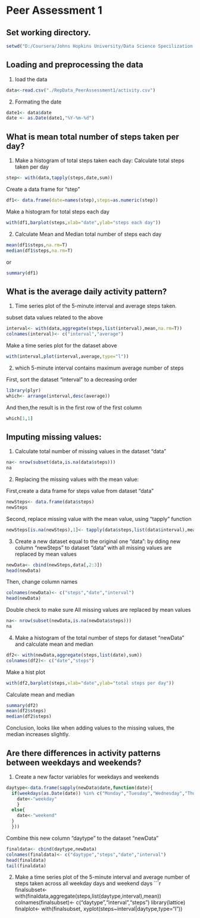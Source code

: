 Peer Assessment 1
===================

## Set working directory.

```r
setwd("D:/Coursera/Johns Hopkins University/Data Science Specilization Certificate/5. Reproducible Research/Project 1")
```
## Loading and preprocessing the data

1. load the data 
```r
data<-read.csv("./RepData_PeerAssessment1/activity.csv")
```
2. Formating the date
```r
date1<- data$date
date <- as.Date(date1,"%Y-%m-%d")
```
## What is mean total number of steps taken per day?

1. Make a histogram of total steps taken each day:
Calculate total steps taken per day
```r
step<- with(data,tapply(steps,date,sum))
```
Create a data frame for "step"
```r
df1<- data.frame(date=names(step),steps=as.numeric(step))
```
Make a histogram for total steps each day
```r
with(df1,barplot(steps,xlab="date",ylab="steps each day"))
```
2. Calculate Mean and Median total number of steps each day
```r
mean(df1$steps,na.rm=T)
median(df1$steps,na.rm=T)
```
or 
```r
summary(df1)
```

## What is the average daily activity pattern?

1. Time series plot of the 5-minute interval and average steps taken.

subset data values related to the above
```r
interval<- with(data,aggregate(steps,list(interval),mean,na.rm=T))
colnames(interval)<- c("interval","average")
```
Make a time series plot for the dataset above
```r
with(interval,plot(interval,average,type="l"))
```
2. which 5-minute interval contains maximum average number of steps

First, sort the dataset "interval" to a decreasing order
```r
library(plyr)
which<- arrange(interval,desc(average))
```
And then,the result is in the first row of the first column
```r
which[1,1]
```
## Imputing missing values:

1. Calculate total number of missing values in the dataset "data"
```r
na<- nrow(subset(data,is.na(data$steps)))
na
```

2. Replacing the missing values with the mean value:

First,create a data frame for steps value from dataset "data"
```r
newSteps<- data.frame(data$steps)
newSteps
```
Second, replace missing value with the mean value, using "tapply" function
```r
newSteps[is.na(newSteps),1]<- tapply(data$steps,list(data$interval),mean,na.rm=T)
```
3. Create a new dataset equal to the original one "data": by dding new column "newSteps" to dataset "data" with all missing values are replaced by mean values
```r
newData<- cbind(newSteps,data[,2:3])
head(newData)
```
Then, change column names
```r
colnames(newData)<- c("steps","date","interval")
head(newData)
```
Double check to make sure All missing values are replaced by mean values
```r
na<- nrow(subset(newData,is.na(newData$steps)))
na
```
4. Make a histogram of the total number of steps for dataset "newData" and calculate mean and median
```r
df2<- with(newData,aggregate(steps,list(date),sum))
colnames(df2)<- c("date","steps")
```
Make a hist plot 
```r
with(df2,barplot(steps,xlab="date",ylab="total steps per day"))
```
Calculate mean and median
```r
summary(df2)
mean(df2$steps)
median(df2$steps)
```
Conclusion, looks like when adding values to the missing values, the median increases slightly.

## Are there differences in activity patterns between weekdays and weekends?

1. Create a new factor variables for weekdays and weekends
```r
daytype<-data.frame(sapply(newData$date,function(date){
  if(weekdays(as.Date(date)) %in% c("Monday","Tuesday","Wednesday","Thursday","Friday")){
    date<-"weekday"
    }
  else{
    date<-"weekend"
  }
  }))
```
Combine this new column "daytype" to the dataset "newData"
```r
finaldata<- cbind(daytype,newData)
colnames(finaldata)<- c("daytype","steps","date","interval")
head(finaldata)
tail(finaldata)
```
2. Make a time series plot of the 5-minute interval and average number of steps taken across all weekday days and weekend days
```r
finalsubset<- with(finaldata,aggregate(steps,list(daytype,interval),mean))
colnames(finalsubset)<- c("daytype","interval","steps")
library(lattice)
finalplot<- with(finalsubset, xyplot(steps~interval|daytype,type="l"))
